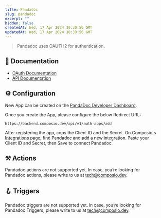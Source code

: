 ```yaml
---
title: Pandadoc
slug: pandadoc
excerpt: ""
hidden: false
createdAt: Wed, 17 Apr 2024 10:30:56 GMT
updatedAt: Wed, 17 Apr 2024 10:30:56 GMT
--- 
```

> Pandadoc uses OAUTH2 for authentication.
## 📔 Documentation

- [OAuth Documentation](https://developers.pandadoc.com/reference/authentication-process)
- [API Documentation](https://developers.pandadoc.com/reference/about)

## ⚙️ Configuration

<Tip>New App can be created on the [PandaDoc Developer Dashboard](https://app.pandadoc.com/a/#/settings/api-dashboard/configuration).</Tip>

Once you create the App, please configure the below Redirect URL:


```
https://backend.composio.dev/api/v1/auth-apps/add
```

After registering the app, copy the Client ID and the Secret. On Composio's [Integrations](https://app.composio.dev/apps) page, find Pandadoc and add a new integration. Paste your Client ID and Secret, then Save to connect Pandadoc.


## ⚒️ Actions

Pandadoc actions are not supported yet. In case, you’re looking for Pandadoc actions, please write to us at tech@composio.dev.

## 🪝 Triggers

Pandadoc triggers are not supported yet. In case, you’re looking for Pandadoc Triggers, please write to us at tech@composio.dev.
